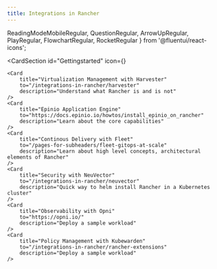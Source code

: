 ```yaml
---
title: Integrations in Rancher
---
```

  ReadingModeMobileRegular, 
  QuestionRegular, 
  ArrowUpRegular,
  PlayRegular,
  FlowchartRegular,
  RocketRegular
} from '@fluentui/react-icons';

<CardSection
    id="Gettingstarted"
    icon={<RocketRegular />}
>
    <Card
        title="Virtualization Management with Harvester"
        to="/integrations-in-rancher/harvester"
        description="Understand what Rancher is and is not"
    />
    <Card
        title="Epinio Application Engine"
        to="https://docs.epinio.io/howtos/install_epinio_on_rancher"
        description="Learn about the core capabilities"
    />
    <Card
        title="Continous Delivery with Fleet"
        to="/pages-for-subheaders/fleet-gitops-at-scale"
        description="Learn about high level concepts, architectural elements of Rancher"
    />
    <Card
        title="Security with NeuVector"
        to="/integrations-in-rancher/neuvector"
        description="Quick way to helm install Rancher in a Kubernetes cluster"
    />
    <Card
        title="Observability with Opni"
        to="https://opni.io/"
        description="Deploy a sample workload"
    />
    <Card
        title="Policy Management with Kubewarden"
        to="/integrations-in-rancher/rancher-extensions"
        description="Deploy a sample workload"
    />
</CardSection>
